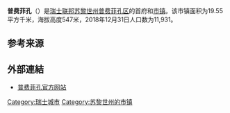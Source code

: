 {{Infobox settlement
| name = 普费菲孔
| native_name = {{lang|de|Pfäffikon}}
| settlement_type = [[市镇_(瑞士)|瑞士市镇]]
| image_skyline = Pfäffikon - Pfäffikersee - Rutschberg 2016-05-21 16-55-26.JPG
| image_caption = 普费菲孔和[[法菲克湖|法菲克湖]]
| image_seal = Pfaeffikon-blazon.svg
| image_map = Karte Gemeinde Pfäffikon ZH 2016.png
| map_caption = 普费菲孔在普费菲孔区的位置
| pushpin_map = Switzerland
| pushpin_relief = Switzerland relief location map.jpg
| pushpin_label_position = top
| pushpin_map_caption = 普费菲孔在瑞士的位置
| subdivision_type = 国家
| subdivision_name = {{CHE}}
| subdivision_type1 = [[瑞士行政区划|州]]
| subdivision_name1 = {{flagicon|Zürich|size=16px}} [[苏黎世州|苏黎世州]]
| subdivision_type2 = [[区_(瑞士)|区]]
| subdivision_name2 = [[普费菲孔区|普费菲孔区]]
| elevation_m = 547
| area_footnotes = <ref name=面积>{{cite web|url=https://www.bfs.admin.ch/bfs/de/home/statistiken/raum-umwelt/bodennutzung-bedeckung/gesamtspektrum-regionalen-stufen/gemeinden.html|title=Arealstatistik Standard - Gemeinden nach 4 Hauptbereichen|trans_title=瑞士联邦按四种用地类型划分的市镇面积统计表|date=2018-11-26|publisher=[[瑞士联邦统计署|瑞士联邦统计署]]|language=de|access-date=2019-12-02|archive-date=2019-11-15|archive-url=https://web.archive.org/web/20191115011326/https://www.bfs.admin.ch/bfs/de/home/statistiken/raum-umwelt/bodennutzung-bedeckung/gesamtspektrum-regionalen-stufen/gemeinden.html|dead-url=no}}</ref>
| area_total_km2 = 19.55
| population_as_of = 2018年12月31日
| population_footnotes = <ref>{{cite web|url=https://www.bfs.admin.ch/bfs/de/home/statistiken/bevoelkerung.assetdetail.7966022.html|title=Ständige Wohnbevölkerung nach Staatsangehörigkeitskategorie, Geschlecht und Gemeinde, Provisorische Jahresergebnisse, 2018|trans_title=瑞士联邦2018年按国籍、性别和市镇划分的常住人口统计表|date=2019-04-09|publisher=[[瑞士联邦统计署|瑞士联邦统计署]]|language=de|access-date=2019-11-15|archive-date=2019-04-11|archive-url=https://web.archive.org/web/20190411063248/https://www.bfs.admin.ch/bfs/de/home/statistiken/bevoelkerung.assetdetail.7966022.html|dead-url=no}}</ref>
| population_total = 11931
| population_density_km2 = auto
| timezone = [[欧洲中部时间|CET]]
| utc_offset = +1
| timezone_DST = [[欧洲中部夏令时间|CEST]]
| utc_offset_DST = +2
| coordinates = {{coord|47|22|1|N|8|46|56|E|region:|display=inline,title}}
| postal_code_type = [[瑞士邮政编码系统|邮政编码]]
| postal_code = 8330, 8331
| blank_name = [[瑞士市镇官方编号|官方编号]]
| blank_info = 0177
| website = {{url|www.pfaeffikon.ch}}
}}

'''普费菲孔'''（{{lang-de|Pfäffikon}}）是[[瑞士联邦|瑞士联邦]][[苏黎世州|苏黎世州]][[普费菲孔区|普费菲孔区]]的首府和[[市镇_(瑞士)|市镇]]。该市镇面积为19.55平方千米，海拔高度547米，2018年12月31日人口数为11,931。

== 参考来源 ==
{{reflist}}

== 外部連結 ==
* [http://www.pfaeffikon.ch/ 普费菲孔官方网站] {{Wayback|url=http://www.pfaeffikon.ch/ |date=20081219172025 }} {{de icon}}

{{Switzerland-geo-stub}}
{{苏黎世州区划}}
{{Authority control}}
{{DEFAULTSORT:Pfäffikon}}
[[Category:瑞士城市|Category:瑞士城市]]
[[Category:苏黎世州的市镇|Category:苏黎世州的市镇]]